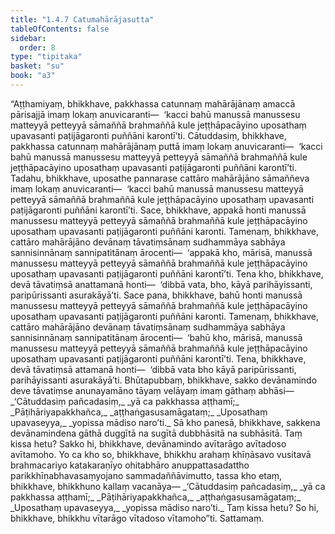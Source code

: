 ```yaml
---
title: "1.4.7 Catumahārājasutta"
tableOfContents: false
sidebar:
  order: 8
type: "tipitaka"
basket: "su"
book: "a3"
---
```



<DynamicBreadcrumb />

<Division number="37" book="a3" bookNo="15" page="141">

<Paragraph number="232" book="a3">
“Aṭṭhamiyaṃ, bhikkhave, pakkhassa catunnaṃ mahārājānaṃ amaccā pārisajjā imaṃ lokaṃ anuvicaranti—  ‘kacci bahū manussā manussesu matteyyā petteyyā sāmaññā brahmaññā kule jeṭṭhāpacāyino uposathaṃ upavasanti paṭijāgaronti puññāni karontī’ti. Cātuddasiṃ, bhikkhave, pakkhassa catunnaṃ mahārājānaṃ puttā imaṃ lokaṃ anuvicaranti—  ‘kacci bahū manussā manussesu matteyyā petteyyā sāmaññā brahmaññā kule jeṭṭhāpacāyino uposathaṃ upavasanti paṭijāgaronti puññāni karontī’ti. Tadahu, bhikkhave, uposathe pannarase cattāro mahārājāno sāmaññeva imaṃ lokaṃ anuvicaranti—  ‘kacci bahū manussā manussesu matteyyā petteyyā sāmaññā brahmaññā kule jeṭṭhāpacāyino uposathaṃ upavasanti paṭijāgaronti puññāni karontī’ti.
</Paragraph>

<Paragraph number="233" book="a3">
Sace, bhikkhave, appakā honti manussā manussesu matteyyā petteyyā sāmaññā brahmaññā kule jeṭṭhāpacāyino uposathaṃ upavasanti paṭijāgaronti puññāni karonti. Tamenaṃ, bhikkhave, cattāro mahārājāno devānaṃ tāvatiṃsānaṃ sudhammāya sabhāya sannisinnānaṃ sannipatitānaṃ ārocenti—  ‘appakā kho, mārisā, manussā manussesu matteyyā petteyyā sāmaññā brahmaññā kule jeṭṭhāpacāyino uposathaṃ upavasanti paṭijāgaronti puññāni karontī’ti. Tena kho, bhikkhave, devā tāvatiṃsā anattamanā honti—  ‘dibbā vata, bho, kāyā parihāyissanti, paripūrissanti asurakāyā’ti.
</Paragraph>

<Paragraph number="234" book="a3">
Sace pana, bhikkhave, bahū honti manussā manussesu matteyyā petteyyā sāmaññā brahmaññā kule jeṭṭhāpacāyino uposathaṃ upavasanti paṭijāgaronti puññāni karonti. Tamenaṃ, bhikkhave, cattāro mahārājāno devānaṃ tāvatiṃsānaṃ sudhammāya sabhāya sannisinnānaṃ sannipatitānaṃ ārocenti—  ‘bahū kho, mārisā, manussā manussesu matteyyā petteyyā sāmaññā brahmaññā kule jeṭṭhāpacāyino uposathaṃ upavasanti paṭijāgaronti puññāni karontī’ti. Tena, bhikkhave, devā tāvatiṃsā attamanā honti—  ‘dibbā vata bho kāyā paripūrissanti, parihāyissanti asurakāyā’ti.
</Paragraph>

<Paragraph number="235" book="a3">
Bhūtapubbaṃ, bhikkhave, sakko devānamindo deve tāvatiṃse anunayamāno tāyaṃ velāyaṃ imaṃ gāthaṃ abhāsi—
</Paragraph>

<Paragraph number="236" type="verses" book="a3">
_‘Cātuddasiṃ pañcadasiṃ,_  
_yā ca pakkhassa aṭṭhamī;_  
_Pāṭihāriyapakkhañca,_  
_aṭṭhaṅgasusamāgataṃ;_  
_Uposathaṃ upavaseyya,_  
_yopissa mādiso naro’ti._  

</Paragraph>

<Paragraph number="237" book="a3">
Sā kho panesā, bhikkhave, sakkena devānamindena gāthā duggītā na sugītā dubbhāsitā na subhāsitā. Taṃ kissa hetu? Sakko hi, bhikkhave, devānamindo avītarāgo avītadoso avītamoho.
</Paragraph>

<Paragraph number="238" book="a3">
Yo ca kho so, bhikkhave, bhikkhu arahaṃ khīṇāsavo vusitavā brahmacariyo katakaraṇīyo ohitabhāro anuppattasadattho parikkhīṇabhavasaṃyojano sammadaññāvimutto, tassa kho etaṃ, bhikkhave, bhikkhuno kallaṃ vacanāya—
</Paragraph>

<Paragraph number="239" type="verses" book="a3">
_‘Cātuddasiṃ pañcadasiṃ,_  
_yā ca pakkhassa aṭṭhamī;_  
_Pāṭihāriyapakkhañca,_  
_aṭṭhaṅgasusamāgataṃ;_  
_Uposathaṃ upavaseyya,_  
_yopissa mādiso naro’ti._  

</Paragraph>

<Paragraph number="240" book="a3">
Taṃ kissa hetu? So hi, bhikkhave, bhikkhu vītarāgo vītadoso vītamoho”ti.

</Paragraph>
</Division>

<Paragraph number="241" type="center" book="a3">
Sattamaṃ.
</Paragraph>